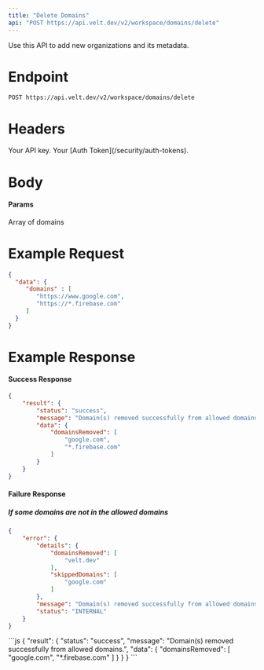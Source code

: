 ```yaml
---
title: "Delete Domains"
api: "POST https://api.velt.dev/v2/workspace/domains/delete"
---
```


Use this API to add new organizations and its metadata.

# Endpoint

`POST https://api.velt.dev/v2/workspace/domains/delete`

# Headers

<ParamField header="x-velt-api-key" type="string" required>
  Your API key.
</ParamField>

<ParamField header="x-velt-auth-token" type="string" required>
  Your [Auth Token](/security/auth-tokens).
</ParamField>

# Body

#### Params

<ParamField body="data" type="object" required>
  <Expandable title="properties">
    <ParamField body="domains" type="string[]" required>
      Array of domains
    </ParamField>
  </Expandable>
</ParamField>

# Example Request

```JSON
{
  "data": {
     "domains" : [
        "https://www.google.com",
        "https://*.firebase.com"
     ]
  }
}
```

# Example Response

#### Success Response

```JSON
{
    "result": {
        "status": "success",
        "message": "Domain(s) removed successfully from allowed domains.",
        "data": {
            "domainsRemoved": [
                "google.com",
                "*.firebase.com"
            ]
        }
    }
}
```

#### Failure Response
##### If some domains are not in the allowed domains
```JSON
{
    "error": {
        "details": {
            "domainsRemoved": [
                "velt.dev"
            ],
            "skippedDomains": [
                "google.com"
            ]
        },
        "message": "Domain(s) removed successfully from allowed domains. Skipped non-existing domains.",
        "status": "INTERNAL"
    }
}
```

<ResponseExample>
```js
{
    "result": {
        "status": "success",
        "message": "Domain(s) removed successfully from allowed domains.",
        "data": {
            "domainsRemoved": [
                "google.com",
                "*.firebase.com"
            ]
        }
    }
}
```
</ResponseExample>